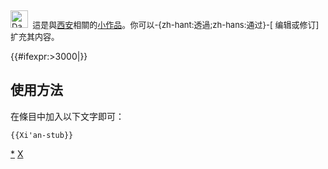 <div class="notice metadata" id="stub" style="font-size: small;">[[File:Da yan ta.jpg|28px]]&nbsp;&nbsp;這是與[[西安]]相關的[[Wikipedia:小作品|小作品]]。你可以-{zh-hant:透過;zh-hans:通过}-<span class="plainlinks">[{{fullurl:{{FULLPAGENAME}}|action=edit}} 编辑或修订]</span>扩充其内容。</div><includeonly>[[Category:西安小作品|{{PAGENAME}}]]{{#ifexpr:{{PAGESIZE:{{FULLPAGENAME}}|R}}>3000|[[Category:字数已超过3000字节的小作品|{{PAGENAME}}]]}}</includeonly>
<noinclude>
==使用方法==
在條目中加入以下文字即可：
<pre>{{Xi'an-stub}}</pre>
[[Category:西安小作品|*]]
[[Category:中國地理小作品模板|X]]
</noinclude>